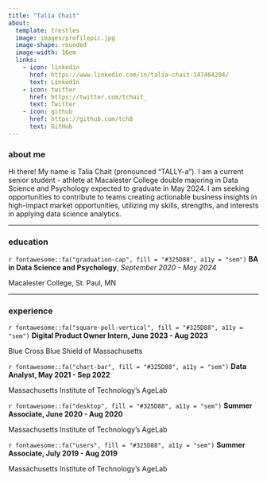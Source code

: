 ```yaml
---
title: "Talia Chait"
about:
  template: trestles
  image: images/profilepic.jpg
  image-shape: rounded
  image-width: 16em
  links:
    - icon: linkedin
      href: https://www.linkedin.com/in/talia-chait-147464204/ 
      text: LinkedIn
    - icon: twitter
      href: https://twitter.com/tchait_
      text: Twitter
    - icon: github
      href: https://github.com/tch8
      text: GitHub
---
```

### about me

<p class="topbr">Hi there! My name is Talia Chait (pronounced "TALLY-a"). I am a current senior student - athlete at Macalester College double majoring in Data Science and Psychology expected to graduate in May 2024. I am seeking opportunities to contribute to teams creating actionable business insights in high-impact market opportunities, utilizing my skills, strengths, and interests in applying data science analytics.</p>

---------------------------------------------------------------------------------------------------------------------------------------------------------------------

### education
<div class="topbr">
<p class="custom-subtitle">`r fontawesome::fa("graduation-cap", fill = "#325D88", a11y = "sem")` **BA in Data Science and Psychology**, *September 2020 - May 2024*</p> <p class="custom-subtitle"> Macalester College, St. Paul, MN</p>
</div>

---------------------------------------------------------------------------------------------------------------------------------------------------------------------

### experience

<div class="topbr">
<p class="custom-subtitle">`r fontawesome::fa("square-poll-vertical", fill = "#325D88", a11y = "sem")` **Digital Product Owner Intern, June 2023 - Aug 2023**</p>
<p class="custom-subtitle2">Blue Cross Blue Shield of Massachusetts</p>  

<p class="custom-subtitle">`r fontawesome::fa("chart-bar", fill = "#325D88", a11y = "sem")` **Data Analyst, May 2021 - Sep 2022**</p>
<p class="custom-subtitle2">Massachusetts Institute of Technology's AgeLab</p>  

<p class="custom-subtitle">`r fontawesome::fa("desktop", fill = "#325D88", a11y = "sem")` **Summer Associate, June 2020 - Aug 2020**</p>
<p class="custom-subtitle2">Massachusetts Institute of Technology's AgeLab</p>

<p class="custom-subtitle">`r fontawesome::fa("users", fill = "#325D88", a11y = "sem")` **Summer Associate, July 2019 - Aug 2019**</p>
<p class="custom-subtitle2">Massachusetts Institute of Technology's AgeLab</p>
</div>

